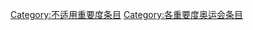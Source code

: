 {{catmore1|[[WikiProject:奥运会|WikiProject:奥运会]]}}
{{Articles by Importance|topic=奥运会|project=奥运会}}

[[Category:不适用重要度条目‎|Category:不适用重要度条目‎]]
[[Category:各重要度奥运会条目|Category:各重要度奥运会条目]]